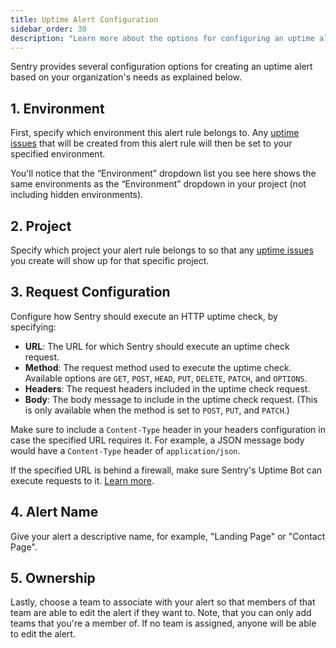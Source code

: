 ```yaml
---
title: Uptime Alert Configuration
sidebar_order: 30
description: "Learn more about the options for configuring an uptime alert."
---
```


<Include name="feature-stage-beta-uptime.mdx" />

Sentry provides several configuration options for creating an uptime alert based on your organization's needs as explained below.

## 1. Environment

First, specify which <PlatformLink to="/configuration/environments/">environment</PlatformLink> this alert rule belongs to. Any [uptime issues](product/issues/issue-details/uptime-issues/) that will be created from this alert rule will then be set to your specified environment.

You'll notice that the “Environment” dropdown list you see here shows the same environments as the “Environment” dropdown in your project (not including hidden environments).

## 2. Project

Specify which project your alert rule belongs to so that any [uptime issues](product/issues/issue-details/uptime-issues/) you create will show up for that specific project.

## 3. Request Configuration

Configure how Sentry should execute an HTTP uptime check, by specifying:

- **URL**: The URL for which Sentry should execute an uptime check request.
- **Method**: The request method used to execute the uptime check. Available options are `GET`, `POST`, `HEAD`, `PUT`, `DELETE`, `PATCH`, and `OPTIONS`.
- **Headers**: The request headers included in the uptime check request.
- **Body**: The body message to include in the uptime check request. (This is only available when the method is set to `POST`, `PUT`, and `PATCH`.)

Make sure to include a `Content-Type` header in your headers configuration in case the specified URL requires it. For example, a JSON message body would have a `Content-Type` header of `application/json`.

<Alert level="warning">

If the specified URL is behind a firewall, make sure Sentry's Uptime Bot can execute requests to it. [Learn more](/product/alerts/uptime-monitoring/troubleshooting/#verify-firewall-configuration).

</Alert>

## 4. Alert Name

Give your alert a descriptive name, for example, "Landing Page" or "Contact Page".

## 5. Ownership

Lastly, choose a team to associate with your alert so that members of that team are able to edit the alert if they want to. Note, that you can only add teams that you're a member of. If no team is assigned, anyone will be able to edit the alert.
